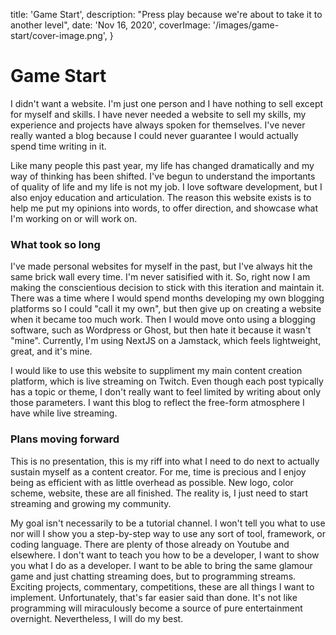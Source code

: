 
  title: 'Game Start',
  description: "Press play because we're about to take it to another level",
  date: 'Nov 16, 2020',
  coverImage: '/images/game-start/cover-image.png',
}


# Game Start

I didn't want a website. I'm just one person and I have nothing to sell except for myself and skills. I have never needed a website to sell my skills, my experience and projects have always spoken for themselves. I've never really wanted a blog because I could never guarantee I would actually spend time writing in it.

Like many people this past year, my life has changed dramatically and my way of thinking has been shifted. I've begun to understand the importants of quality of life and my life is not my job. I love software development, but I also enjoy education and articulation. The reason this website exists is to help me put my opinions into words, to offer direction, and showcase what I'm working on or will work on. 

### What took so long

I've made personal websites for myself in the past, but I've always hit the same brick wall every time. I'm never satisified with it. So, right now I am making the conscientious decision to stick with this iteration and maintain it. There was a time where I would spend months developing my own blogging platforms so I could "call it my own", but then give up on creating a website when it became too much work. Then I would move onto using a blogging software, such as Wordpress or Ghost, but then hate it because it wasn't "mine". Currently, I'm using NextJS on a Jamstack, which feels lightweight, great, and it's mine.

I would like to use this website to suppliment my main content creation platform, which is live streaming on Twitch. Even though each post typically has a topic or theme, I don't really want to feel limited by writing about only those parameters. I want this blog to reflect the free-form atmosphere I have while live streaming.

### Plans moving forward

This is no presentation, this is my riff into what I need to do next to actually sustain myself as a content creator. For me, time is precious and I enjoy being as efficient with as little overhead as possible. New logo, color scheme, website, these are all finished. The reality is, I just need to start streaming and growing my community. 



My goal isn't necessarily to be a tutorial channel. I won't tell you what to use nor will I show you a step-by-step way to use any sort of tool, framework, or coding language. There are plenty of those already on Youtube and elsewhere. I don't want to teach you how to be a developer, I want to show you what I do as a developer. I want to be able to bring the same glamour game and just chatting streaming does, but to programming streams. Exciting projects, commentary, competitions, these are all things I want to implement. Unfortunately, that's far easier said than done. It's not like programming will miraculously become a source of pure entertainment overnight. Nevertheless, I will do my best.


